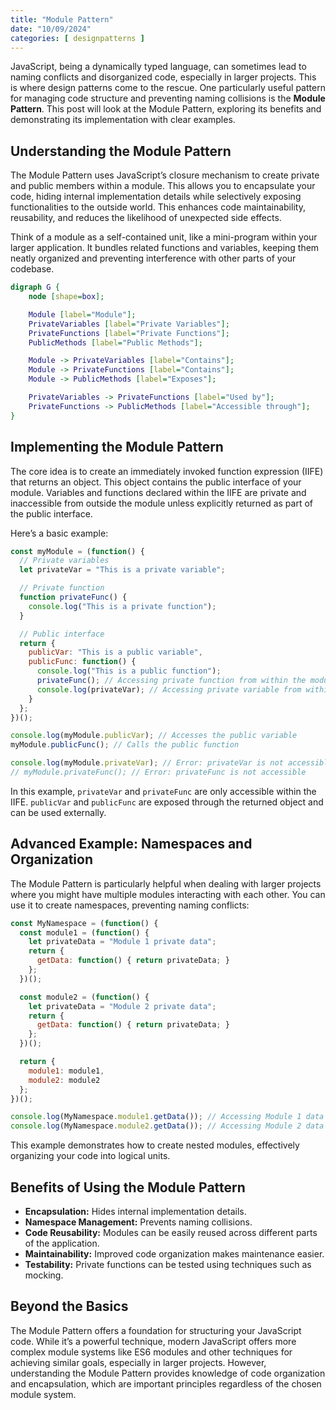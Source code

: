 ```yaml
---
title: "Module Pattern"
date: "10/09/2024"
categories: [ designpatterns ]
---
```


JavaScript, being a dynamically typed language, can sometimes lead to naming conflicts and disorganized code, especially in larger projects.  This is where design patterns come to the rescue. One particularly useful pattern for managing code structure and preventing naming collisions is the **Module Pattern**. This post will look at the Module Pattern, exploring its benefits and demonstrating its implementation with clear examples.

## Understanding the Module Pattern

The Module Pattern uses JavaScript's closure mechanism to create private and public members within a module.  This allows you to encapsulate your code, hiding internal implementation details while selectively exposing functionalities to the outside world.  This enhances code maintainability, reusability, and reduces the likelihood of unexpected side effects.

Think of a module as a self-contained unit, like a mini-program within your larger application. It bundles related functions and variables, keeping them neatly organized and preventing interference with other parts of your codebase.

```dot

digraph G {
    node [shape=box];

    Module [label="Module"];
    PrivateVariables [label="Private Variables"];
    PrivateFunctions [label="Private Functions"];
    PublicMethods [label="Public Methods"];

    Module -> PrivateVariables [label="Contains"];
    Module -> PrivateFunctions [label="Contains"];
    Module -> PublicMethods [label="Exposes"];

    PrivateVariables -> PrivateFunctions [label="Used by"];
    PrivateFunctions -> PublicMethods [label="Accessible through"];
}

```


## Implementing the Module Pattern

The core idea is to create an immediately invoked function expression (IIFE) that returns an object.  This object contains the public interface of your module.  Variables and functions declared within the IIFE are private and inaccessible from outside the module unless explicitly returned as part of the public interface.

Here's a basic example:

```javascript
const myModule = (function() {
  // Private variables
  let privateVar = "This is a private variable";

  // Private function
  function privateFunc() {
    console.log("This is a private function");
  }

  // Public interface
  return {
    publicVar: "This is a public variable",
    publicFunc: function() {
      console.log("This is a public function");
      privateFunc(); // Accessing private function from within the module
      console.log(privateVar); // Accessing private variable from within the module
    }
  };
})();

console.log(myModule.publicVar); // Accesses the public variable
myModule.publicFunc(); // Calls the public function

console.log(myModule.privateVar); // Error: privateVar is not accessible
// myModule.privateFunc(); // Error: privateFunc is not accessible

```

In this example, `privateVar` and `privateFunc` are only accessible within the IIFE.  `publicVar` and `publicFunc` are exposed through the returned object and can be used externally.


## Advanced Example: Namespaces and Organization

The Module Pattern is particularly helpful when dealing with larger projects where you might have multiple modules interacting with each other.  You can use it to create namespaces, preventing naming conflicts:

```javascript
const MyNamespace = (function() {
  const module1 = (function() {
    let privateData = "Module 1 private data";
    return {
      getData: function() { return privateData; }
    };
  })();

  const module2 = (function() {
    let privateData = "Module 2 private data";
    return {
      getData: function() { return privateData; }
    };
  })();

  return {
    module1: module1,
    module2: module2
  };
})();

console.log(MyNamespace.module1.getData()); // Accessing Module 1 data
console.log(MyNamespace.module2.getData()); // Accessing Module 2 data
```

This example demonstrates how to create nested modules, effectively organizing your code into logical units.


##  Benefits of Using the Module Pattern

* **Encapsulation:**  Hides internal implementation details.
* **Namespace Management:** Prevents naming collisions.
* **Code Reusability:**  Modules can be easily reused across different parts of the application.
* **Maintainability:**  Improved code organization makes maintenance easier.
* **Testability:**  Private functions can be tested using techniques such as mocking.


##  Beyond the Basics


The Module Pattern offers a foundation for structuring your JavaScript code. While it's a powerful technique, modern JavaScript offers more complex module systems like ES6 modules and other techniques for achieving similar goals, especially in larger projects. However, understanding the Module Pattern provides knowledge of code organization and encapsulation, which are important principles regardless of the chosen module system.

